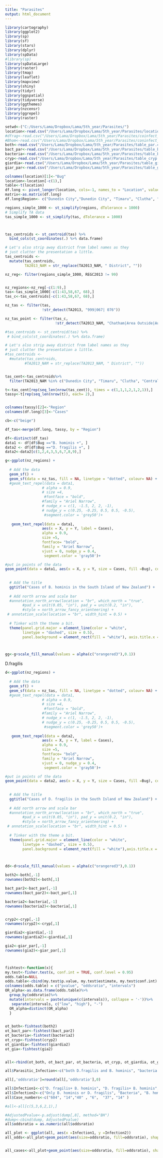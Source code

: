 ---
title: "Parasites"
output: html_document
---
```{r}
library(cartography)
library(ggplot2)
library(sp)
library(sf)
library(stars)
library(dplyr)
library(spData)
#library(sp)
library(spDataLarge)
library(raster)
library(tmap)
library(leaflet)
library(mapview)
library(shiny)
library(tidyr)
library(ggspatial)
library(tidyverse)
library(ggthemes)
library(nzcensr)
library(ggrepel)
library(raster)
```

```{r}
setwd<-("C:/Users/Lama/Dropbox/Lama/5th_year/Parasites/")
location<-read.csv("/Users/Lama/Dropbox/Lama/5th_year/Parasites/location.csv")
#dfrag<-read.csv("/Users/Lama/Dropbox/Lama/5th_year/Parasites/coinfect_dfrag.csv")
#Bhom<-read.csv("/Users/Lama/Dropbox/Lama/5th_year/Parasites/coninfect_Bhom.csv")
both<-read.csv("/Users/Lama/Dropbox/Lama/5th_year/Parasites/table_par.csv")
bact_par<-read.csv("/Users/Lama/Dropbox/Lama/5th_year/Parasites/table_bact_par.csv")
bacteria<-read.csv("/Users/Lama/Dropbox/Lama/5th_year/Parasites/table_bact.csv")
cryp<-read.csv("/Users/Lama/Dropbox/Lama/5th_year/Parasites/table_cryp.csv")
giardia<-read.csv("/Users/Lama/Dropbox/Lama/5th_year/Parasites/table_giar.csv")
giar_par<-read.csv("/Users/Lama/Dropbox/Lama/5th_year/Parasites/table_giar_par.csv")
```

```{r}
colnames(location)[1]<-"Bug"
location<-location[-c(1),]
table<-t(location)
df.long <- pivot_longer(location, cols=-1, names_to = "Location", values_to = "Delay")
matrix<-as.matrix(df.long)
df.long$Region<- c("Dunedin City","Dunedin City", "Timaru", "Clutha", "Central Otago", "Queenstown-Lakes", "Southland","Southland", "Gore")
```




```{r}
regions_simple_1000 <- st_simplify(regions, dTolerance = 1000)
# Simplify TA data
tas_simple_1000 <- st_simplify(tas, dTolerance = 1000)



tas_centroids <- st_centroid(tas) %>% 
  bind_cols(st_coordinates(.) %>% data.frame)

# Let's also strip away district from label names as they 
# just clutter the presentation a little.
tas_centroids <- 
  mutate(tas_centroids, 
         TA2013_NAM = str_replace(TA2013_NAM, " District", ""))

nz_reg<- filter(regions_simple_1000, REGC2013 != 99)


nz_regions<-nz_reg[-c(1:9),]
tas<-tas_simple_1000[-c(1:43,58,67, 68),]
tas_c<-tas_centroids[-c(1:43,58,67, 68),]

nz_tas <- filter(tas, 
                 !str_detect(TA2013, "999|067| 076"))

nz_tas_point <- filter(tas_c, 
                       !str_detect(TA2013_NAM, "Chatham|Area Outside|Auckland"))

#tas_centroids <- st_centroid(tas) %>% 
 # bind_cols(st_coordinates(.) %>% data.frame)

# Let's also strip away district from label names as they 
# just clutter the presentation a little.
#tas_centroids <- 
  #mutate(tas_centroids, 
         #TA2013_NAM = str_replace(TA2013_NAM, " District", ""))


tas_cent<-tas_centroids%>%
  filter(TA2013_NAM %in% c("Dunedin City", "Timaru", "Clutha", "Central Otago", "Queenstown-Lakes", "Southland", "Gore"))

t<-tas_cent[rep(seq_len(nrow(tas_cent)), times = c(1,1,1,2,1,2,1)),]
tassy<-t[rep(seq_len(nrow(t)), each= 2),]


colnames(tassy)[2]<-"Region"
colnames(df.long)[3]<-"Cases"

cb<-c("beige")

df_tas<-merge(df.long, tassy, by = "Region")

df<-distinct(df_tas)
data1 <- df[df$Bug =="B. hominis +", ]
data2 <- df[df$Bug =="D. fragilis +", ]
data2<-data2[c(1,2,4,3,5,6,7,8,9),]

g<-ggplot(nz_regions) +
  
  # Add the data
  geom_sf() + 
  geom_sf(data = nz_tas, fill = NA, linetype = "dotted", colour= NA) + 
  #geom_text_repel(data = data1, 
                 # alpha = 0.9,
                 # size =4,
                  #fontface = "bold",
                 #family = "Ariel Narrow",
                 # nudge_x = c(1, -1.5, 2, 2, -1), 
                 # nudge_y = c(0.25, -0.25, 0.5, 0.5, -0.5),
                  #segment.color = 'grey50')+
  
   geom_text_repel(data = data1, 
                 aes(x = X, y = Y, label = Cases),
                 alpha = 0.9,
                 size =5,
                 fontface= "bold",
                 family = "Ariel Narrow",
                 vjust = 0, nudge_y = 0.4,
                  segment.color = 'gray50')+

#put in points of the data
geom_point(data = data1, aes(x = X, y = Y, size = Cases, fill =Bug), colour="orangered3", shape=21, stroke = 1.0)+ scale_colour_manual(values = "white")+scale_radius(range=c(1, 30))+  guides(color=guide_legend("Bug"), fill = FALSE)+
                                                                                                                                                  
 
  # Add the title
  ggtitle("Cases of B. hominis in the South Island of New Zealand") +
  
  # Add north arrow and scale bar
  #annotation_north_arrow(location = "br", which_north = "true", 
        #pad_x = unit(0.05, "in"), pad_y = unit(0.2, "in"),
        #style = north_arrow_fancy_orienteering) + 
 # annotation_scale(location = "br", width_hint = 0.5) + 
  
  # Tinker with the theme a bit. 
  theme(panel.grid.major = element_line(color = "white",
        linetype = "dashed", size = 0.5),
        panel.background = element_rect(fill = "white"), axis.title.x = element_blank(), axis.title.y = element_blank(),axis.text.y = element_blank(), axis.text.x = element_blank())



gg<-g+scale_fill_manual(values = alpha(c("orangered3"),0.1)) 
```
D.fragilis
```{r}
d<-ggplot(nz_regions) +
  
  # Add the data
  geom_sf() + 
  geom_sf(data = nz_tas, fill = NA, linetype = "dotted", colour= NA) + 
  #geom_text_repel(data = data1, 
                 # alpha = 0.9,
                 # size =4,
                  #fontface = "bold",
                 #family = "Ariel Narrow",
                 # nudge_x = c(1, -1.5, 2, 2, -1), 
                 # nudge_y = c(0.25, -0.25, 0.5, 0.5, -0.5),
                  #segment.color = 'grey50')+
  
   geom_text_repel(data = data2, 
                 aes(x = X, y = Y, label = Cases),
                 alpha = 0.9,
                 size =5,
                 fontface= "bold",
                 family = "Ariel Narrow",
                 vjust = 0, nudge_y = 0.4,
                  segment.color = 'gray50')+

#put in points of the data
geom_point(data = data2, aes(x = X, y = Y, size = Cases, fill =Bug), colour="orangered3", shape=21, stroke = 1.0)+ scale_colour_manual(values = "white")+scale_radius(range=c(1, 30))+ guides(color=guide_legend("Bug"), fill = FALSE)+
                                                                                                                                                  
 
  # Add the title
  ggtitle("Cases of D. fragilis in the South Island of New Zealand") +
  
  # Add north arrow and scale bar
  #annotation_north_arrow(location = "br", which_north = "true", 
        #pad_x = unit(0.05, "in"), pad_y = unit(0.2, "in"),
        #style = north_arrow_fancy_orienteering) + 
 # annotation_scale(location = "br", width_hint = 0.5) + 
  
  # Tinker with the theme a bit. 
  theme(panel.grid.major = element_line(color = "white",
        linetype = "dashed", size = 0.5),
        panel.background = element_rect(fill = "white"),axis.title.x = element_blank(), axis.title.y = element_blank(),axis.text.y = element_blank(), axis.text.x = element_blank())



dd<-d+scale_fill_manual(values = alpha(c("orangered3"),0.1)) 
```

```{r}



both2<-both[,-1]
rownames(both2)<-both[,1]

bact_par2<-bact_par[,-1]
rownames(bact_par2)<-bact_par[,1]

bacteria2<-bacteria[,-1]
rownames(bacteria2)<-bacteria[,1]


cryp2<-cryp[,-1]
rownames(cryp2)<-cryp[,1]

giardia2<-giardia[,-1]
rownames(giardia2)<-giardia[,1]

gia2<-giar_par[,-1]
rownames(gia2)<-giar_par[,1]



fishtest<-function(x){
my.test<-fisher.test(x, conf.int = TRUE, conf.level = 0.95)
odds.table=NULL
odds.table<-cbind(my.test$p.value, my.test$estimate, my.test$conf.int)
colnames(odds.table) = c("pvalue", "oddsratio", "intervals")
OR_alpha<-as.data.frame(odds.table)%>%
  group_by(oddsratio)%>%
  mutate(intervals = paste(unique(c(intervals)), collapse = '-'))%>%
   separate(intervals, c("low", "high"), "-")
  OR_alpha=distinct(OR_alpha)
  }

  
ot_both<-fishtest(both2)
ot_bact_par<-fishtest(bact_par2)
ot_bacteria<-fishtest(bacteria2)
ot_cryp<-fishtest(cryp2)
ot_giardia<-fishtest(giardia2)
ot_gia<-fishtest(gia2)


all<-rbind(ot_both, ot_bact_par, ot_bacteria, ot_cryp, ot_giardia, ot_gia)

all$Parasitic_Infection<-c("both D.fragilis and B. hominis", "bacteria and parasite", "bacteria alone", "Cryptosporidium","Giardia alone", "Giardia and parasite" )

all[,'oddsratio']=round(all[,'oddsratio'],0)

all$Infection1<-c("D. fragilis+ B. hominis", "D. fragilis+ B. hominis", "D. fragilis+ B. hominis", "D. fragilis+ B. hominis", "D. fragilis+ B. hominis" , "D. fragilis+ B. hominis")
all$Infection2<-c("Only B. hominis or D. fragilis", "Bacteria", "B. hominis/D.fragilis + Bacteria" , "D. fragilis/B. hominis+ Cryptosporidium",  "D. fragilis/B. hominis+ Giardia",  "B. hominis+ Giardia+ D. fragilis" )
all$Case_numbers<-c("604", "14","40" , "6",  "37", "14" )

#all<-all[c(5,3,6,2,1),]
```

```{r}
#AdjustedPvalue<-p.adjust(dump[,8], method="BH")
#dump<-cbind(dump, AdjustedPvalue)
all$oddsratio = as.numeric(all$oddsratio)

all_plot <- ggplot(all, aes(x =Infection1, y =Infection2))
all_odds<-all_plot+geom_point(aes(size=oddsratio, fill=oddsratio), shape=21)+theme(text = element_text(size=20), axis.title.x = element_blank(), axis.title.y = element_blank())+scale_colour_gradient()+theme(panel.background=element_blank(), panel.border = element_rect(colour = "blue", fill=NA, size=1))+scale_radius(range=c(10, 50))+geom_text(aes(label=oddsratio),color ="white") #scale_size_area(max_size = 30)


all_cases<-all_plot+geom_point(aes(size=oddsratio, fill=oddsratio), shape=21)+theme(text = element_text(size=20), axis.title.x = element_blank(), axis.title.y = element_blank())+scale_colour_gradient()+theme(panel.background=element_blank(), panel.border = element_rect(colour = "blue", fill=NA, size=1))+scale_radius(range=c(10, 50))+geom_text(aes(label=Case_numbers),color ="white") #scale_size_area(max_size = 30)
                     
```